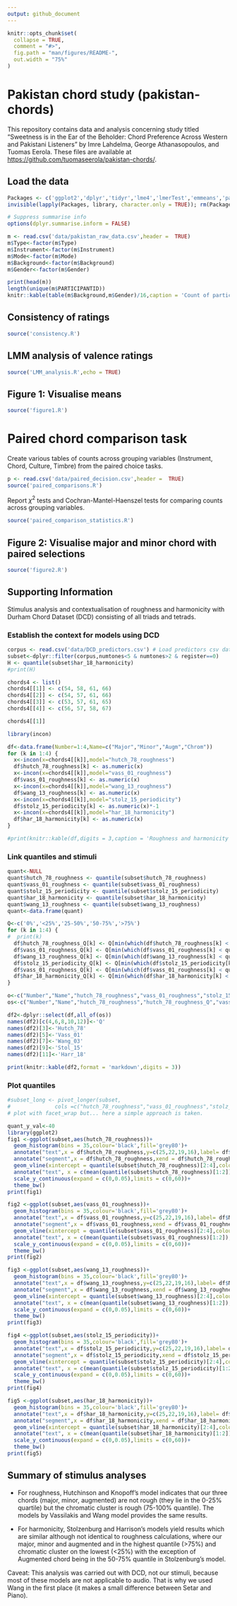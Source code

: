 ```yaml
---
output: github_document
---
```


<!-- README.md is generated from README.Rmd. Please edit that file -->

```r
knitr::opts_chunk$set(
  collapse = TRUE,
  comment = "#>",
  fig.path = "man/figures/README-",
  out.width = "75%"
)
```

# Pakistan chord study (pakistan-chords)

<!-- badges: start -->
<!-- badges: end -->

This repository contains data and analysis concerning study titled "Sweetness is in the Ear of the Beholder: Chord Preference Across Western and Pakistani Listeners" by Imre Lahdelma, George Athanasopoulos, and Tuomas Eerola. These files are available at [https://github.com/tuomaseerola/pakistan-chords/](https://github.com/tuomaseerola/pakistan-chords/).

## Load the data

```r
Packages <- c('ggplot2','dplyr','tidyr','lme4','lmerTest','emmeans','pander','MASS')
invisible(lapply(Packages, library, character.only = TRUE)); rm(Packages)

# Suppress summarise info
options(dplyr.summarise.inform = FALSE)

m <- read.csv('data/pakistan_raw_data.csv',header =  TRUE)
m$Type<-factor(m$Type)
m$Instrument<-factor(m$Instrument)
m$Mode<-factor(m$Mode)
m$Background<-factor(m$Background)
m$Gender<-factor(m$Gender)

print(head(m))
length(unique(m$PARTICIPANTID))
knitr::kable(table(m$Background,m$Gender)/16,caption = 'Count of participants per Gender and Region.')
```

## Consistency of ratings

```r
source('consistency.R')
```

## LMM analysis of valence ratings

```r
source('LMM_analysis.R',echo = TRUE)
```

## Figure 1: Visualise means

```r
source('figure1.R')
```

# Paired chord comparison task

Create various tables of counts across grouping variables (Instrument, Chord, Culture, Timbre) from the paired choice tasks.

```r
p <- read.csv('data/paired_decision.csv',header =  TRUE)
source('paired_comparisons.R')
```

Report $\chi^2$ tests and Cochran-Mantel-Haenszel tests for comparing counts across grouping variables.

```r
source('paired_comparison_statistics.R')
```

## Figure 2: Visualise major and minor chord with paired selections

```r
source('figure2.R') 
```

## Supporting Information

Stimulus analysis and contextualisation of roughness and harmonicity with Durham Chord Dataset (DCD) consisting of all triads and tetrads.

### Establish the context for models using DCD

```r
corpus <- read.csv('data/DCD_predictors.csv') # Load predictors csv data
subset<-dplyr::filter(corpus,numtones<5 & numtones>2 & register==0)
H <- quantile(subset$har_18_harmonicity)
#print(H)

chords4 <- list()
chords4[[1]] <- c(54, 58, 61, 66)
chords4[[2]] <- c(54, 57, 61, 66)
chords4[[3]] <- c(53, 57, 61, 65)
chords4[[4]] <- c(56, 57, 58, 67)

chords4[[1]]

library(incon)

df<-data.frame(Number=1:4,Name=c("Major","Minor","Augm","Chrom"))
for (k in 1:4) {
  x<-incon(x=chords4[[k]],model="hutch_78_roughness")
  df$hutch_78_roughness[k] <- as.numeric(x)
  x<-incon(x=chords4[[k]],model="vass_01_roughness")
  df$vass_01_roughness[k] <- as.numeric(x)
  x<-incon(x=chords4[[k]],model="wang_13_roughness")
  df$wang_13_roughness[k] <- as.numeric(x)
  x<-incon(x=chords4[[k]],model="stolz_15_periodicity")
  df$stolz_15_periodicity[k] <- as.numeric(x)*-1
  x<-incon(x=chords4[[k]],model="har_18_harmonicity")
  df$har_18_harmonicity[k] <- as.numeric(x)
}

#print(knitr::kable(df,digits = 3,caption = 'Roughness and harmonicity model outputs for stimuli.'))

```

### Link quantiles and stimuli

```r
quant<-NULL
quant$hutch_78_roughness <- quantile(subset$hutch_78_roughness)
quant$vass_01_roughness <- quantile(subset$vass_01_roughness)
quant$stolz_15_periodicity <- quantile(subset$stolz_15_periodicity)
quant$har_18_harmonicity <- quantile(subset$har_18_harmonicity)
quant$wang_13_roughness <- quantile(subset$wang_13_roughness)
quant<-data.frame(quant)

Q<-c('0%','<25%','25-50%','50-75%','>75%')
for (k in 1:4) {
#  print(k)
  df$hutch_78_roughness_Q[k] <- Q[min(which(df$hutch_78_roughness[k] < quant$hutch_78_roughness))]
  df$vass_01_roughness_Q[k] <- Q[min(which(df$vass_01_roughness[k] < quant$vass_01_roughness))]
  df$wang_13_roughness_Q[k] <- Q[min(which(df$wang_13_roughness[k] < quant$wang_13_roughness))]
  df$stolz_15_periodicity_Q[k] <- Q[min(which(df$stolz_15_periodicity[k] < quant$stolz_15_periodicity))]
  df$vass_01_roughness_Q[k] <- Q[min(which(df$vass_01_roughness[k] < quant$vass_01_roughness))]
  df$har_18_harmonicity_Q[k] <- Q[min(which(df$har_18_harmonicity[k] < quant$har_18_harmonicity))]
}

o<-c("Number","Name","hutch_78_roughness","vass_01_roughness","stolz_15_periodicity","har_18_harmonicity","hutch_78_roughness_Q","vass_01_roughness_Q","stolz_15_periodicity_Q","har_18_harmonicity_Q","wang_13_roughness","wang_13_roughness_Q")
os<-c("Number","Name","hutch_78_roughness","hutch_78_roughness_Q","vass_01_roughness","vass_01_roughness_Q","wang_13_roughness","wang_13_roughness_Q","stolz_15_periodicity","stolz_15_periodicity_Q","har_18_harmonicity","har_18_harmonicity_Q")

df2<-dplyr::select(df,all_of(os))
names(df2)[c(4,6,8,10,12)]<-'Q'
names(df2)[3]<-'Hutch_78'
names(df2)[5]<-'Vass_01'
names(df2)[7]<-'Wang_03'
names(df2)[9]<-'Stol_15'
names(df2)[11]<-'Harr_18'

print(knitr::kable(df2,format = 'markdown',digits = 3))
```

### Plot quantiles

```r

#subset_long <- pivot_longer(subset,
#              cols =c("hutch_78_roughness","vass_01_roughness","stolz_15_periodicity","har_18_harmonicity","wang_13_roughness"))
# plot with facet_wrap but... here a simple approach is taken.

quant_y_val<-40
library(ggplot2)
fig1 <-ggplot(subset,aes(hutch_78_roughness))+
  geom_histogram(bins = 35,colour='black',fill='grey80')+
  annotate("text",x = df$hutch_78_roughness,y=c(25,22,19,16),label= df$Name, colour='darkred')+
  annotate("segment",x = df$hutch_78_roughness,xend = df$hutch_78_roughness,y=c(0,0,0,0),yend=c(25,22,19,16),colour='darkred')+
  geom_vline(xintercept = quantile(subset$hutch_78_roughness)[2:4],colour='navyblue',size=1.25,alpha=0.65)+
  annotate("text", x = c(mean(quantile(subset$hutch_78_roughness)[1:2]),mean(quantile(subset$hutch_78_roughness)[2:3]),mean(quantile(subset$hutch_78_roughness)[3:4]),mean(quantile(subset$hutch_78_roughness)[4:5])),y=quant_y_val, colour='navyblue',label = c("<25%","25-50%","50-75%",">75%"), size=3,alpha=0.65)+
  scale_y_continuous(expand = c(0,0.05),limits = c(0,60))+
  theme_bw()
print(fig1)

fig2 <-ggplot(subset,aes(vass_01_roughness))+
  geom_histogram(bins = 35,colour='black',fill='grey80')+
  annotate("text",x = df$vass_01_roughness,y=c(25,22,19,16),label= df$Name, colour='darkred')+
  annotate("segment",x = df$vass_01_roughness,xend = df$vass_01_roughness,y=c(0,0,0,0),yend=c(25,22,19,16),colour='darkred')+
  geom_vline(xintercept = quantile(subset$vass_01_roughness)[2:4],colour='navyblue',size=1.25,alpha=0.65)+
  annotate("text", x = c(mean(quantile(subset$vass_01_roughness)[1:2]),mean(quantile(subset$vass_01_roughness)[2:3]),mean(quantile(subset$vass_01_roughness)[3:4]),mean(quantile(subset$vass_01_roughness)[4:5])),y=quant_y_val, colour='navyblue',label = c("<25%","25-50%","50-75%",">75%"), size=3,alpha=0.65)+
  scale_y_continuous(expand = c(0,0.05),limits = c(0,60))+
  theme_bw()
print(fig2)

fig3 <-ggplot(subset,aes(wang_13_roughness))+
  geom_histogram(bins = 35,colour='black',fill='grey80')+
  annotate("text",x = df$wang_13_roughness,y=c(25,22,19,16),label= df$Name, colour='darkred')+
  annotate("segment",x = df$wang_13_roughness,xend = df$wang_13_roughness,y=c(0,0,0,0),yend=c(25,22,19,16), colour='darkred')+
  geom_vline(xintercept = quantile(subset$wang_13_roughness)[2:4],colour='navyblue',size=1.25,alpha=0.65)+
  annotate("text", x = c(mean(quantile(subset$wang_13_roughness)[1:2]),mean(quantile(subset$wang_13_roughness)[2:3]),mean(quantile(subset$wang_13_roughness)[3:4]),mean(quantile(subset$wang_13_roughness)[4:5])),y=quant_y_val, colour='navyblue',label = c("<25%","25-50%","50-75%",">75%"), size=3,alpha=0.65)+
  scale_y_continuous(expand = c(0,0.05),limits = c(0,60))+
  theme_bw()
print(fig3)

fig4 <-ggplot(subset,aes(stolz_15_periodicity))+
  geom_histogram(bins = 35,colour='black',fill='grey80')+
  annotate("text",x = df$stolz_15_periodicity,y=c(25,22,19,16),label= df$Name, colour='darkred')+
  annotate("segment",x = df$stolz_15_periodicity,xend = df$stolz_15_periodicity,y=c(0,0,0,0),yend=c(25,22,19,16), colour='darkred')+
  geom_vline(xintercept = quantile(subset$stolz_15_periodicity)[2:4],colour='navyblue',size=1.25,alpha=0.65)+
  annotate("text", x = c(mean(quantile(subset$stolz_15_periodicity)[1:2]),mean(quantile(subset$stolz_15_periodicity)[2:3]),mean(quantile(subset$stolz_15_periodicity)[3:4]),mean(quantile(subset$stolz_15_periodicity)[4:5])),y=quant_y_val, colour='navyblue',label = c("<25%","25-50%","50-75%",">75%"), size=3,alpha=0.65)+
  scale_y_continuous(expand = c(0,0.05),limits = c(0,60))+
  theme_bw()
print(fig4)

fig5 <-ggplot(subset,aes(har_18_harmonicity))+
  geom_histogram(bins = 35,colour='black',fill='grey80')+
  annotate("text",x = df$har_18_harmonicity,y=c(25,22,19,16),label= df$Name, colour='darkred')+
  annotate("segment",x = df$har_18_harmonicity,xend = df$har_18_harmonicity,y=c(0,0,0,0),yend=c(25,22,19,16), colour='darkred')+
  geom_vline(xintercept = quantile(subset$har_18_harmonicity)[2:4],colour='navyblue',size=1.25,alpha=0.65)+
  annotate("text", x = c(mean(quantile(subset$har_18_harmonicity)[1:2]),mean(quantile(subset$har_18_harmonicity)[2:3]),mean(quantile(subset$har_18_harmonicity)[3:4]),mean(quantile(subset$har_18_harmonicity)[4:5])),y=quant_y_val, colour='navyblue',label = c("<25%","25-50%","50-75%",">75%"), size=3,alpha=0.65)+
  scale_y_continuous(expand = c(0,0.05),limits = c(0,60))+
  theme_bw()
print(fig5)

```

## Summary of stimulus analyses

* For roughness, Hutchinson and Knopoff's model indicates that our three chords (major, minor, augmented) are not rough (they lie in the 0-25% quartile) but the chromatic cluster is rough (75-100% quantile). The models by Vassilakis and Wang model provides the same results.

* For harmonicity, Stolzenburg and Harrison's models yield results which are similar although not identical to roughness calculations, where our major, minor and augmented and in the highest quantile (>75%) and chromatic cluster on the lowest (<25%) with the exception of Augmented chord being in the 50-75% quantile in Stolzenburg's model. 

Caveat: This analysis was carried out with DCD, not our stimuli, because most of these models are not applicable to audio. That is why we used Wang in the first place (it makes a small difference between Setar and Piano).


